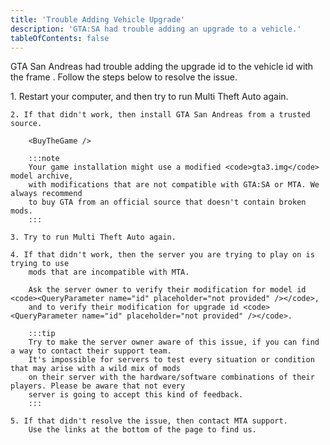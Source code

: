 ```yaml
---
title: 'Trouble Adding Vehicle Upgrade'
description: 'GTA:SA had trouble adding an upgrade to a vehicle.'
tableOfContents: false
---
```



GTA San Andreas had trouble adding the upgrade id <code><QueryParameter name="upgid" placeholder="not provided" /></code>
to the vehicle id <code><QueryParameter name="id" placeholder="not provided" /></code>
with the frame <code><QueryParameter name="frame" placeholder="not provided" /></code>.
Follow the steps below to resolve the issue.

<Steps>
    1. Restart your computer, and then try to run Multi Theft Auto again.

    2. If that didn't work, then install GTA San Andreas from a trusted source.

        <BuyTheGame />

        :::note
        Your game installation might use a modified <code>gta3.img</code> model archive,
        with modifications that are not compatible with GTA:SA or MTA. We always recommend
        to buy GTA from an official source that doesn't contain broken mods.
        :::

    3. Try to run Multi Theft Auto again.

    4. If that didn't work, then the server you are trying to play on is trying to use
        mods that are incompatible with MTA.

        Ask the server owner to verify their modification for model id <code><QueryParameter name="id" placeholder="not provided" /></code>,
        and to verify their modification for upgrade id <code><QueryParameter name="id" placeholder="not provided" /></code>.

        :::tip
        Try to make the server owner aware of this issue, if you can find a way to contact their support team.
        It's impossible for servers to test every situation or condition that may arise with a wild mix of mods
        on their server with the hardware/software combinations of their players. Please be aware that not every
        server is going to accept this kind of feedback.
        :::

    5. If that didn't resolve the issue, then contact MTA support.  
        Use the links at the bottom of the page to find us.
</Steps>

